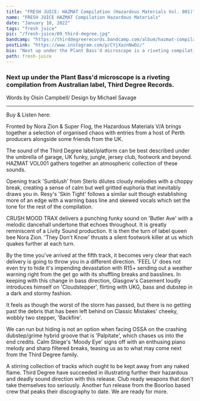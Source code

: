 ---
title: "FRESH JUICE: HAZMAT Compilation (Hazardous Materials Vol. 001)"
name: "FRESH JUICE HAZMAT Compilation Hazardous Materials"
date: "January 10, 2022"
tags: "fresh juice"
pic: "/fresh-juice/09_third-degree.jpg"
bandcamp: "https://thirddegreerecords.bandcamp.com/album/hazmat-compilation-hazardous-materials-vol-001"
postLink: "https://www.instagram.com/p/CYjXaznNwDz/"
bio: "Next up under the Plant Bass'd microscope is a riveting compilation from Australian label, Third Degree Records."
path: fresh-juice
---

### Next up under the Plant Bass'd microscope is a riveting compilation from Australian label, Third Degree Records.

<p className="smallText">Words by Oisín Campbell/ Design by Michael Savage</p>

<hr />

<BandCamp src="album=3244991107" />

Buy & Listen here: <HoverLink url="thirddegreerecords.bandcamp.com/album/hazmat-compilation-hazardous-materials-vol-001" external />

Fronted by Nora Zion & Super Flog, the Hazardous Materials V/A brings together a selection of organised chaos with entries from a host of Perth producers alongside some friends from the UK.

The sound of the Third Degree label/platform can be best described under the umbrella of garage, UK funky, jungle, jersey club, footwork and beyond. HAZMAT VOL001 gathers together an atmospheric collection of these sounds.

Opening track 'Sunblush' from Sterlo dilutes cloudy melodies with a choppy break, creating a sense of calm but well gritted euphoria that inevitably draws you in. Resy's 'Skin Tight' follows a similar suit though establishing more of an edge with a warning bass line and skewed vocals which set the tone for the rest of the compilation.

CRUSH MOOD TRAX delivers a punching funky sound on 'Butler Ave' with a melodic dancehall undertone that echoes throughout. It is greatly reminiscent of a Livity Sound production. It is then the turn of label queen bee Nora Zion. 'They Don't Know' thrusts a silent footwork killer at us which quakes further at each turn.

<Picture
  src="/fresh-juice/09_third-degree-sign.jpg"
  alt="third degree hazmat triangular sign"
  size={1200}
/>

By the time you've arrived at the fifth track, it becomes very clear that each delivery is going to throw you in a different direction. 'FEEL U' does not even try to hide it's impending devastation with R15+ sending out a weather warning right from the get go with its shuffling breaks and basslines. In keeping with this change in bass direction, Glasgow's Casement loudly introduces himself on 'Cloudstepper', flirting with UKG, bass and dubstep in a dark and stormy fashion.

It feels as though the worst of the storm has passed, but there is no getting past the debris that has been left behind on Classic Mistakes' cheeky, wobbly two stepper, 'Backfire'.

We can run but hiding is not an option when facing OSSA on the crashing dubstep/grime hybrid groove that is 'Palpitate', which chases us into the end credits. Calm Stiege's 'Moody Eye' signs off with an enthusing piano melody and sharp filtered breaks, teasing us as to what may come next from the Third Degree family.

A stirring collection of tracks which ought to be kept away from any naked flame. Third Degree have succeeded in illustrating further their hazardous and deadly sound direction with this release. Club ready weapons that don't take themselves too seriously. Another fun release from the Boorloo based crew that peaks their discography to date. We are ready for more.
